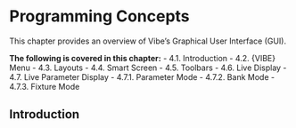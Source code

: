 # Programming Concepts

This chapter provides an overview of Vibe's Graphical User Interface (GUI).

**The following is covered in this chapter:**
-  4.1. Introduction
-  4.2. {VIBE} Menu
-  4.3. Layouts
-  4.4. Smart Screen
-  4.5. Toolbars
-  4.6. Live Display
-  4.7. Live Parameter Display
-  4.7.1. Parameter Mode
-  4.7.2. Bank Mode
-  4.7.3. Fixture Mode


## Introduction